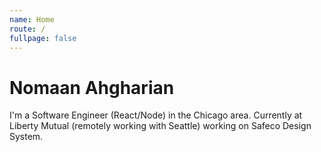 ```yaml
---
name: Home
route: /
fullpage: false
---
```


# Nomaan Ahgharian

I'm a Software Engineer (React/Node) in the Chicago area. Currently at Liberty Mutual (remotely working with Seattle) working on Safeco Design System.

<Social />
